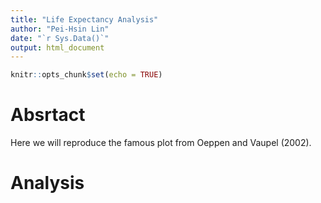 ```yaml
---
title: "Life Expectancy Analysis"
author: "Pei-Hsin Lin"
date: "`r Sys.Data()`"
output: html_document
---
```


```r
knitr::opts_chunk$set(echo = TRUE)
```

# Absrtact

Here we will reproduce the famous plot from Oeppen and Vaupel (2002).

# Analysis

